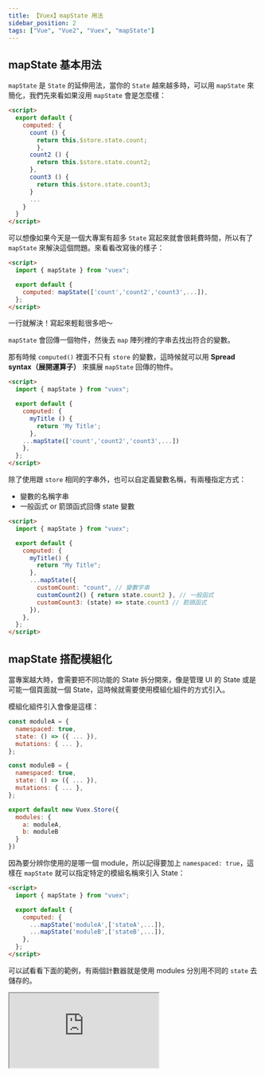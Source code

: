 ```yaml
---
title: 【Vuex】mapState 用法
sidebar_position: 2
tags: ["Vue", "Vue2", "Vuex", "mapState"]
---
```


## mapState 基本用法

`mapState` 是 `State` 的延伸用法，當你的 `State` 越來越多時，可以用 `mapState` 來簡化，我們先來看如果沒用 `mapState` 會是怎麼樣：

```html title=App.vue
<script>
  export default {
    computed: {
      count () {
        return this.$store.state.count;
        },
      count2 () {
        return this.$store.state.count2;
      },
      count3 () {
        return this.$store.state.count3;
      }
      ...
    }
  }
</script>
```

可以想像如果今天是一個大專案有超多 `State` 寫起來就會很耗費時間，所以有了 `mapState` 來解決這個問題。來看看改寫後的樣子：

```html title=App.vue
<script>
  import { mapState } from "vuex";

  export default {
    computed: mapState(['count','count2','count3',...]),
  };
</script>
```

一行就解決！寫起來輕鬆很多吧～

`mapState` 會回傳一個物件，然後去 `map` 陣列裡的字串去找出符合的變數。

那有時候 `computed()` 裡面不只有 `store` 的變數，這時候就可以用 **Spread syntax（展開運算子）** 來擴展 `mapState` 回傳的物件。

```html title=App.vue
<script>
  import { mapState } from "vuex";

  export default {
    computed: {
      myTitle () {
        return 'My Title';
      },
    ...mapState(['count','count2','count3',...])
    },
  };
</script>
```

除了使用跟 `store` 相同的字串外，也可以自定義變數名稱，有兩種指定方式：

- 變數的名稱字串
- 一般函式 or 箭頭函式回傳 state 變數

```html {10-14} title=App.vue
<script>
  import { mapState } from "vuex";

  export default {
    computed: {
      myTitle() {
        return "My Title";
      },
      ...mapState({
        customCount: "count", // 變數字串
        customCount2() { return state.count2 }, // 一般函式
        customCount3: (state) => state.count3 // 箭頭函式
      }),
    },
  };
</script>
```

## mapState 搭配模組化

當專案越大時，會需要把不同功能的 State 拆分開來，像是管理 UI 的 State 或是可能一個頁面就一個 State，這時候就需要使用模組化組件的方式引入。

模組化組件引入會像是這樣：

```js title='store/index.js'
const moduleA = {
  namespaced: true,
  state: () => ({ ... }),
  mutations: { ... },
};

const moduleB = {
  namespaced: true,
  state: () => ({ ... }),
  mutations: { ... },
};

export default new Vuex.Store({
  modules: {
    a: moduleA,
    b: moduleB
  }
})
```

因為要分辨你使用的是哪一個 module，所以記得要加上 `namespaced: true`，這樣在 `mapState` 就可以指定特定的模組名稱來引入 State：

```html title=App.vue
<script>
  import { mapState } from "vuex";

  export default {
    computed: {
      ...mapState('moduleA',['stateA',...]),
      ...mapState('moduleB',['stateB',...]),
    },
  };
</script>
```

可以試看看下面的範例，有兩個計數器就是使用 modules 分別用不同的 `state` 去儲存的。

<iframe src="https://codesandbox.io/embed/vuex-mapstate-jmfj8f?fontsize=14&hidenavigation=1&module=%2Fsrc%2Fstore%2Findex.js&view=split&initialpath=counter&theme=dark"
  style={{
    width: "100%",
    height: "400px",
    border: 0,
    borderRadius: "4px",
    overflow: "hidden",
  }}
  title="Vuex-mapState"
  allow="accelerometer; ambient-light-sensor; camera; encrypted-media; geolocation; gyroscope; hid; microphone; midi; payment; usb; vr; xr-spatial-tracking"
  sandbox="allow-forms allow-modals allow-popups allow-presentation allow-same-origin allow-scripts"
></iframe>